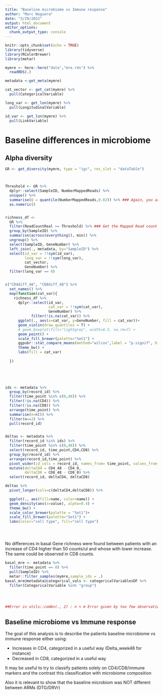 ```yaml
---
title: "Baseline microbiome vs Immune response"
author: "Marc Noguera"
date: "3/29/2022"
output: html_document
editor_options:
  chunk_output_type: console
---
```


```r
knitr::opts_chunk$set(echo = TRUE)
library(tidyverse)
library(RColorBrewer)
library(metar)
```


```r

mymre <- here::here("data","mre.rds") %>%
  readRDS(.) 

metadata <-get_meta(mymre)

cat_vector <- get_cat(mymre) %>% 
  pull(CategoricalVariable)

long_var <- get_lon(mymre) %>%
  pull(LongitudinalVariable)

id_var <- get_lon(mymre) %>%
  pull(LinkVariable)


```

# Baseline differences in microbiome


## Alpha diversity

```r

GR <- get_diversity(mymre, type = "igc", res_slot = "dataTable") 



Threshold <- GR %>%
  dplyr::select(SampleID, NumberMappedReads) %>%
  unique() %>%
  summarise(Q = quantile(NumberMappedReads,0.02)) %>% ### Again, you are using the full data table to calculate percentiles. This is wrong.
  as.numeric()


richness_df <-
  GR %>%
  filter(ReadCountReal >= Threshold) %>% ### Get the Mapped Read count (per-sample) just above the threshold
  group_by(SampleID) %>%
  summarise(across(everything(), min)) %>%
  ungroup() %>%
  select(SampleID, GeneNumber) %>%
  left_join(., metadata, by="SampleID") %>%
  select(id_var = !!sym(id_var),
         long_var = !!sym(long_var),
         cat_vector,
         GeneNumber) %>%
  filter(long_var == 0) 


c("CD4diff_48", "CD8diff_48") %>%
  set_names() %>% 
  map(function(cat_var){
    richness_df %>%
      dplyr::select(id_var,
                    cat_var = !!sym(cat_var),
                    GeneNumber) %>%
            filter(!is.na(cat_var)) %>%
      ggplot(., aes(x=cat_var, y=GeneNumber, fill = cat_var))+
      geom_violin(draw_quantiles = T) +
      # geom_boxplot(fill="lightgrey", width=0.5, na.rm=T) +
      geom_point() +
      scale_fill_brewer(palette="Set1") +
      ggpubr::stat_compare_means(method="wilcox",label = "p.signif", hide.ns = T) +
      theme_bw() + 
      labs(fill = cat_var)
    
  })

  
  


ids <- metadata %>%
  group_by(record_id) %>%
  filter(time_point %in% c(0,48)) %>%
  filter(!is.na(CD4)) %>%
  filter(!is.na(CD8)) %>% 
  arrange(time_point) %>%
  summarise(n=n()) %>%
  filter(n==2) %>%
  pull(record_id)


deltas <- metadata %>% 
  filter(record_id %in% ids) %>%
  filter(time_point %in% c(0,48)) %>% 
  select(record_id, time_point,CD4,CD8) %>%
  group_by(record_id) %>% 
  arrange(record_id,time_point) %>%
  pivot_wider(id_cols = record_id, names_from= time_point, values_from = c(CD4,CD8)) %>%
  mutate(deltaCD4 = CD4_48 - CD4_0,
         deltaCD8 = CD8_48 - CD8_0) %>%
  select(record_id, deltaCD4, deltaCD8)

deltas %>%
  pivot_longer(cols=c(deltaCD4,deltaCD8)) %>% 

  ggplot(., aes(fill=name, color=name)) +
  geom_density(aes(x=value), alpha=0.4) +
  theme_bw() +
  scale_color_brewer(palette = "Set1")+
  scale_fill_brewer(palette="Set1") +
  labs(color="cell type", fill="cell type")





```

No differences in basal Gene richness were found between patients with an increase of CD4 higher than 50 counts/ul and whose with lower increase. The same could be observed in CD8 counts.




```r

basal_mre <- metadata %>%
  filter(time_point == 0) %>% 
  pull(SampleID) %>%
  metar::filter_samples(mymre,sample_ids = .)
basal_mre@metadata@categorical_vals <- categoricalVariablesDF %>% 
  filter(CategoricalVariable %in% "group")




##Error in utils::combn(., 2) : n < m Error given by too few observations in one of the levels of CD4diff_48

```



## Baseline microbiome vs Immune response

The goal of this analysis is to describe the patients baseline microbiome vs immune response either using:

- Increases in CD4, categorized in a useful way (Delta_week48 for instance)
- Decreased in CD8, categorized in a useful way

It may be useful to try to classify patients solely on CD4/CD8/immune markers and the contrast this classification with microbiome composition

Also it is relevant to show that the baseline microbiom was NOT different between ARMs (DTG/DRVr)


